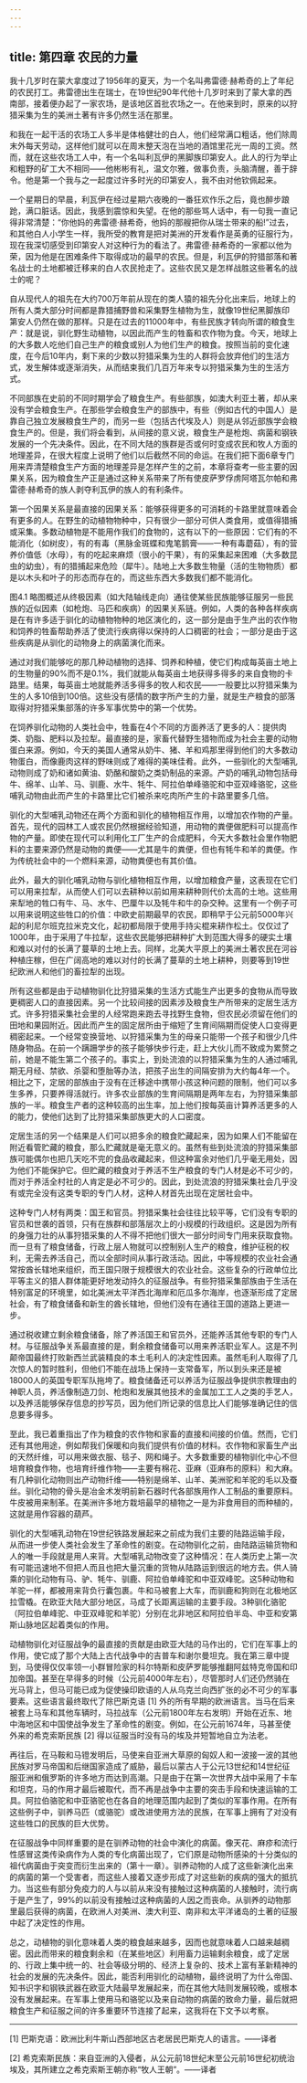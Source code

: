 ```yaml
---
---
---
```

title: 第四章 农民的力量
---




我十几岁时在蒙大拿度过了1956年的夏天，为一个名叫弗雷德·赫希奇的上了年纪的农民打工。弗雷德出生在瑞士，在19世纪90年代他十几岁时来到了蒙大拿的西南部，接着便办起了一家农场，是该地区首批农场之一。在他来到时，原来的以狩猎采集为生的美洲土著有许多仍然生活在那里。

和我在一起干活的农场工人多半是体格健壮的白人，他们经常满口粗话，他们除周末外每天劳动，这样他们就可以在周末整天泡在当地的酒馆里花光一周的工资。然而，就在这些农场工人中，有一个名叫利瓦伊的黑脚族印第安人。此人的行为举止和粗野的矿工大不相同——他彬彬有礼，温文尔雅，做事负责，头脑清醒，善于辞令。他是第一个我与之一起度过许多时光的印第安人，我不由对他钦佩起来。

一个星期日的早晨，利瓦伊在经过星期六夜晚的一番狂欢作乐之后，竟也醉步踉跄，满口脏话。因此，我感到震惊和失望。在他的那些骂人话中，有一句我一直记得非常清楚：“你他妈的弗雷德·赫希奇，他妈的那艘把你从瑞士带来的船!”过去，和其他白人小学生一样，我所受的教育是把对美洲的开发看作是英勇的征服行为，现在我深切感受到印第安人对这种行为的看法了。弗雷德·赫希奇的一家都以他为荣，因为他是在困难条件下取得成功的最早的农民。但是，利瓦伊的狩猎部落和著名战士的土地都被迁移来的白人农民抢走了。这些农民又是怎样战胜这些著名的战士的呢？

自从现代人的祖先在大约700万年前从现在的类人猿的祖先分化出来后，地球上的所有人类大部分时间都是靠猎捕野兽和采集野生植物为生，就像19世纪黑脚族印第安人仍然在做的那样。只是在过去的11000年中，有些民族才转向所谓的粮食生产：就是说，驯化野生动植物，以因此而产生的牲畜和农作物为食。今天，地球上的大多数人吃他们自己生产的粮食或别人为他们生产的粮食。按照当前的变化速度，在今后10年内，剩下来的少数以狩猎采集为生的人群将会放弃他们的生活方式，发生解体或逐渐消失，从而结束我们几百万年来专以狩猎采集为生的生活方式。

不同部族在史前的不同时期学会了粮食生产。有些部族，如澳大利亚土著，却从来没有学会粮食生产。在那些学会粮食生产的部族中，有些（例如古代的中国人）是靠自己独立发展粮食生产的，而另一些（包括古代埃及人）则是从邻近部族学会粮食生产的。但是，我们将会看到，从间接的意义说，粮食生产是枪炮、病菌和钢铁发展的一个先决条件。因此，在不同大陆的族群是否或何时变成农民和牧人方面的地理差异，在很大程度上说明了他们以后截然不同的命运。在我们把下面6章专门用来弄清楚粮食生产方面的地理差异是怎样产生的之前，本章将查考一些主要的因果关系，因为粮食生产正是通过这种关系带来了所有使皮萨罗俘虏阿塔瓦尔帕和弗雷德·赫希奇的族人剥夺利瓦伊的族人的有利条件。

第一个因果关系是最直接的因果关系：能够获得更多的可消耗的卡路里就意味着会有更多的人。在野生的动植物物种中，只有很少一部分可供人类食用，或值得猎捕或采集。多数动植物是不能用作我们的食物的，这有以下的一些原因：它们有的不能消化（如树皮），有的有毒（黑脉金斑蝶和鬼笔鹅膏——一种有毒蘑菇），有的营养价值低（水母），有的吃起来麻烦（很小的干果），有的采集起来困难（大多数昆虫的幼虫），有的猎捕起来危险（犀牛）。陆地上大多数生物量（活的生物物质）都是以木头和叶子的形态而存在的，而这些东西大多数我们都不能消化。

图4.1 略图概述从终极因素（如大陆轴线走向）通往使某些民族能够征服另一些民族的近似因素（如枪炮、马匹和疾病）的因果关系链。例如，人类的各种各样疾病是在有许多适于驯化的动植物物种的地区演化的，这一部分是由于生产出的农作物和饲养的牲畜帮助养活了使流行疾病得以保持的人口稠密的社会；一部分是由于这些疾病是从驯化的动物身上的病菌演化而来。



通过对我们能够吃的那几种动植物的选择、饲养和种植，使它们构成每英亩土地上的生物量的90%而不是0.1%，我们就能从每英亩土地获得多得多的来自食物的卡路里。结果，每英亩土地就能养活多得多的牧人和农民——一般要比以狩猎采集为生的人多10倍到100倍。这些没有感情的数字所产生的力量，就是生产粮食的部落取得对狩猎采集部落的许多军事优势中的第一个优势。

在饲养驯化动物的人类社会中，牲畜在4个不同的方面养活了更多的人：提供肉类、奶脂、肥料以及拉犁。最直接的是，家畜代替野生猎物而成为社会主要的动物蛋白来源。例如，今天的美国人通常从奶牛、猪、羊和鸡那里得到他们的大多数动物蛋白，而像鹿肉这样的野味则成了难得的美味佳肴。此外，一些驯化的大型哺乳动物则成了奶和诸如黄油、奶酪和酸奶之类奶制品的来源。产奶的哺乳动物包括母牛、绵羊、山羊、马、驯鹿、水牛、牦牛、阿拉伯单峰骆驼和中亚双峰骆驼，这些哺乳动物由此而产生的卡路里比它们被杀来吃肉所产生的卡路里要多几倍。

驯化的大型哺乳动物还在两个方面和驯化的植物相互作用，以增加农作物的产量。首先，现代的园林工人或农民仍然根据经验知道，用动物的粪便做肥料可以提高作物的产量。即使在现代可以利用化工厂生产的合成肥料，今天大多数社会里作物肥料的主要来源仍然是动物的粪便——尤其是牛的粪便，但也有牦牛和羊的粪便。作为传统社会中的一个燃料来源，动物粪便也有其价值。

此外，最大的驯化哺乳动物与驯化植物相互作用，以增加粮食产量，这表现在它们可以用来拉犁，从而使人们可以去耕种以前如用来耕种则代价太高的土地。这些用来犁地的牲口有牛、马、水牛、巴厘牛以及牦牛和牛的杂交种。这里有一个例子可以用来说明这些牲口的价值：中欧史前期最早的农民，即稍早于公元前5000年兴起的利尼尔班克拉米克文化，起初都局限于使用手持尖棍来耕作松土。仅仅过了1000年，由于采用了牛拉犁，这些农民能够把耕种扩大到范围大得多的硬实土壤和难以对付的长满了蔓草的土地上去。同样，北美大平原上的美洲土著农民在河谷种植庄稼，但在广阔高地的难以对付的长满了蔓草的土地上耕种，则要等到19世纪欧洲人和他们的畜拉犁的出现。

所有这些都是由于动植物驯化比狩猎采集的生活方式能生产出更多的食物从而导致更稠密人口的直接因素。另一个比较间接的因素涉及粮食生产所带来的定居生活方式。许多狩猎采集社会里的人经常跑来跑去寻找野生食物，但农民必须留在他们的田地和果园附近。因此而产生的固定居所由于缩短了生育间隔期而促使人口变得更稠密起来。一个经常变换营地、以狩猎采集为生的母亲只能带一个孩子和很少几件随身物品。在前一个蹒跚学步的孩子能够快步行走，赶上大伙儿而不致成为累赘之前，她是不能生第二个孩子的。事实上，到处流浪的以狩猎采集为生的人通过哺乳期无月经、禁欲、杀婴和堕胎等办法，把孩子出生的间隔安排为大约每4年一个。相比之下，定居的部族由于没有在迁移途中携带小孩这种问题的限制，他们可以多生多养，只要养得活就行。许多农业部族的生育间隔期是两年左右，为狩猎采集部族的一半。粮食生产者的这种较高的出生率，加上他们按每英亩计算养活更多的人的能力，使他们达到了比狩猎采集部族更大的人口密度。

定居生活的另一个结果是人们可以把多余的粮食贮藏起来，因为如果人们不能留在附近看管贮藏的粮食，那么贮藏就是毫无意义的。虽然有些到处流浪的狩猎采集部族可能偶尔也把几天吃不完的食品收藏起来，但这种富余对他们几乎毫无用处，因为他们不能保护它。但贮藏的粮食对于养活不生产粮食的专门人材是必不可少的，而对于养活全村社的人肯定是必不可少的。因此，到处流浪的狩猎采集社会几乎没有或完全没有这类专职的专门人材，这种人材首先出现在定居社会中。

这种专门人材有两类：国王和官员。狩猎采集社会往往比较平等，它们没有专职的官员和世袭的首领，只有在族群和部落层次上的小规模的行政组织。这是因为所有的身强力壮的从事狩猎采集的人不得不把他们很大一部分时间专门用来获取食物。而一旦有了粮食储备，行政上层人物就可以控制别人生产的粮食，维护征税的权利，无需去养活自己，而以全部时间从事行政活动。因此，中等规模的农业社会通常按酋长辖地来组织，而王国只限于规模很大的农业社会。这些复杂的行政单位比平等主义的猎人群体能更好地发动持久的征服战争。有些狩猎采集部族由于生活在特别富足的环境里，如北美洲太平洋西北海岸和厄瓜多尔海岸，也逐渐形成了定居社会，有了粮食储备和新生的酋长辖地，但他们没有在通往王国的道路上更进一步。

通过税收建立剩余粮食储备，除了养活国王和官员外，还能养活其他专职的专门人材。与征服战争关系最直接的是，剩余粮食储备可以用来养活职业军人。这是不列颠帝国最终打败新西兰武装精良的本土毛利人的决定性因素。虽然毛利人取得了几次惊人的暂时胜利，但他们不能在战场上保持一支常备军，所以到头来还是被18000人的英国专职军队拖垮了。粮食储备还可以养活为征服战争提供宗教理由的神职人员，养活像制造刀剑、枪炮和发展其他技术的金属加工工人之类的手艺人，以及养活能够保存信息的抄写员，因为他们所记录的信息比人们能够准确记住的信息要多得多。

至此，我已着重指出了作为粮食的农作物和家畜的直接和间接的价值。然而，它们还有其他用途，例如帮我们保暖和向我们提供有价值的材料。农作物和家畜生产出的天然纤维，可以用来做衣服、毯子、网和绳子。大多数重要的植物驯化中心不但培育粮食作物，也培育纤维作物——主要有棉花、亚麻（亚麻布的原料）和大麻。有几种驯化动物则出产动物纤维——特别是绵羊、山羊、美洲驼和羊驼的毛以及蚕丝。驯化动物的骨头是冶金术发明前新石器时代各部族用作人工制品的重要原料。牛皮被用来制革。在美洲许多地方栽培最早的植物之一是为非食用目的而种植的，这就是用作容器的葫芦。

驯化的大型哺乳动物在19世纪铁路发展起来之前成为我们主要的陆路运输手段，从而进一步使人类社会发生了革命性的剧变。在动物驯化之前，由陆路运输货物和人的唯一手段就是用人来背。大型哺乳动物改变了这种情况：在人类历史上第一次有可能迅速地不但把人而且也把大量沉重的货物从陆路运到很远的地方去。供人骑乘的驯化动物有马、驴、牦牛、驯鹿、阿拉伯单峰驼和中亚双峰驼。这5种动物和羊驼一样，都被用来背负行囊包裹。牛和马被套上大车，而驯鹿和狗则在北极地区拉雪橇。在欧亚大陆大部分地区，马成了长距离运输的主要手段。3种驯化骆驼（阿拉伯单峰驼、中亚双峰驼和羊驼）分别在北非地区和阿拉伯半岛、中亚和安第斯山脉地区起着类似的作用。

动植物驯化对征服战争的最直接的贡献是由欧亚大陆的马作出的，它们在军事上的作用，使它成了那个大陆上古代战争中的吉普车和谢尔曼坦克。我在第三章中提到，马使得仅仅率领一小群冒险家的科尔特斯和皮萨罗能够推翻阿兹特克帝国和印加帝国。甚至在早得多的时候（公元前4000年左右），尽管那时人们还仍然骑在光马背上，但马可能已成为促使操印欧语的人从乌克兰向西扩张的必不可少的军事要素。这些语言最终取代了除巴斯克语 [1] 外的所有早期的欧洲语言。当马在后来被套上马车和其他车辆时，马拉战车（公元前1800年左右发明）开始在近东、地中海地区和中国使战争发生了革命性的剧变。例如，在公元前1674年，马甚至使外来的希克索斯民族 [2] 得以征服当时没有马的埃及并短暂地自立为法老。

再往后，在马鞍和马镫发明后，马使来自亚洲大草原的匈奴人和一波接一波的其他民族对罗马帝国和后继国家造成了威胁，最后以蒙古人于公元13世纪和14世纪征服亚洲和俄罗斯的许多地方而达到高潮。只是由于在第一次世界大战中采用了卡车和坦克，马的作用才最后被取代，而不再是战争中主要的突击手段和快速运输的工具。阿拉伯骆驼和中亚骆驼也在各自的地理范围内起到了类似的军事作用。在所有这些例子中，驯养马匹（或骆驼）或改进使用方法的民族，在军事上拥有了对没有这些牲口的民族的巨大优势。

在征服战争中同样重要的是在驯养动物的社会中演化的病菌。像天花、麻疹和流行性感冒这类传染病作为人类的专化病菌出现了，它们原是动物所感染的十分类似的祖代病菌由于突变而衍生出来的（第十一章）。驯养动物的人成了这些新演化出来的病菌的第一个受害者，而这些人接着又逐步形成了对这些新的疾病的强大的抵抗力。当这些有部分免疫力的人与以前从来没有接触过这种病菌的人接触时，流行病于是产生了，99%的以前没有接触过这种病菌的人因之而丧命。从驯养的动物那里最后获得的病菌，在欧洲人对美洲、澳大利亚、南非和太平洋诸岛的土著的征服中起了决定性的作用。

总之，动植物的驯化意味着人类的粮食越来越多，因而也就意味着人口越来越稠密。因此而带来的粮食剩余和（在某些地区）利用畜力运输剩余粮食，成了定居的、行政上集中统一的、社会等级分明的、经济上复杂的、技术上富有革新精神的社会的发展的先决条件。因此，能否利用驯化的动植物，最终说明了为什么帝国、知书识字和钢铁武器在欧亚大陆最早发展起来，而在其他大陆则发展较晚，或根本没有发展起来。在军事上使用马和骆驼以及来自动物的病菌的致命力量，最后就把粮食生产和征服之间的许多重要环节连接了起来，这我将在下文予以考察。



* * *



[1] 巴斯克语：欧洲比利牛斯山西部地区古老居民巴斯克人的语言。——译者

[2] 希克索斯民族：来自亚洲的入侵者，从公元前18世纪末至公元前16世纪初统治埃及，其所建立之希克索斯王朝亦称“牧人王朝”。——译者